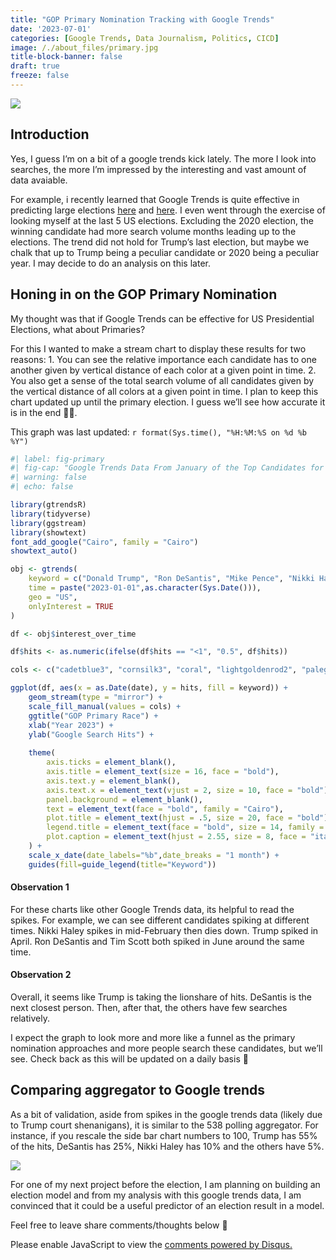 ```yaml
---
title: "GOP Primary Nomination Tracking with Google Trends"
date: '2023-07-01'
categories: [Google Trends, Data Journalism, Politics, CICD]
image: /./about_files/primary.jpg
title-block-banner: false
draft: true
freeze: false
---
```


![](/./about_files/primary.jpg){fig-align="center"}

## Introduction

Yes, I guess I'm on a bit of a google trends kick lately. The more I look into searches, the more I'm impressed by the interesting and vast amount of data avaiable.

For example, i recently learned that Google Trends is quite effective in predicting large elections [here](https://journals.sagepub.com/doi/10.1177/0002764220975067) and [here](https://www.mdpi.com/2306-5729/7/11/143). I even went through the exercise of looking myself at the last 5 US elections. Excluding the 2020 election, the winning candidate had more search volume months leading up to the elections. The trend did not hold for Trump's last election, but maybe we chalk that up to Trump being a peculiar candidate or 2020 being a peculiar year. I may decide to do an analysis on this later.

## Honing in on the GOP Primary Nomination

My thought was that if Google Trends can be effective for US Presidential Elections, what about Primaries?

For this I wanted to make a stream chart to display these results for two reasons:
1. You can see the relative importance each candidate has to one another given by vertical distance of each color at a given point in time.
2. You also get a sense of the total search volume of all candidates given by the vertical distance of all colors at a given point in time.
I plan to keep this chart updated up until the primary election. I guess we'll see how accurate it is in the end 🤷‍♂️.

:::{.callout-note}
This graph was last updated: `r format(Sys.time(), "%H:%M:%S on %d %b %Y")`
:::

```r
#| label: fig-primary
#| fig-cap: "Google Trends Data From January of the Top Candidates for the Republican Party. "
#| warning: false
#| echo: false

library(gtrendsR)
library(tidyverse)
library(ggstream)
library(showtext)
font_add_google("Cairo", family = "Cairo")
showtext_auto()

obj <- gtrends(
    keyword = c("Donald Trump", "Ron DeSantis", "Mike Pence", "Nikki Haley", "Tim Scott"),
    time = paste("2023-01-01",as.character(Sys.Date())),
    geo = "US",
    onlyInterest = TRUE
)

df <- obj$interest_over_time

df$hits <- as.numeric(ifelse(df$hits == "<1", "0.5", df$hits))

cols <- c("cadetblue3", "cornsilk3", "coral", "lightgoldenrod2", "palegreen3")

ggplot(df, aes(x = as.Date(date), y = hits, fill = keyword)) +
    geom_stream(type = "mirror") + 
    scale_fill_manual(values = cols) + 
    ggtitle("GOP Primary Race") +
    xlab("Year 2023") +
    ylab("Google Search Hits") +
    
    theme(
        axis.ticks = element_blank(),
        axis.title = element_text(size = 16, face = "bold"),
        axis.text.y = element_blank(),
        axis.text.x = element_text(vjust = 2, size = 10, face = "bold"),
        panel.background = element_blank(),
        text = element_text(face = "bold", family = "Cairo"),
        plot.title = element_text(hjust = .5, size = 20, face = "bold"),
        legend.title = element_text(face = "bold", size = 14, family = "Cairo"),
        plot.caption = element_text(hjust = 2.55, size = 8, face = "italic")
    ) + 
    scale_x_date(date_labels="%b",date_breaks = "1 month") + 
    guides(fill=guide_legend(title="Keyword"))
```

#### Observation 1

For these charts like other Google Trends data, its helpful to read the spikes. For example, we can see different candidates spiking at different times. Nikki Haley spikes in mid-February then dies down. Trump spiked in April. Ron DeSantis and Tim Scott both spiked in June around the same time.

#### Observation 2

Overall, it seems like Trump is taking the lionshare of hits. DeSantis is the next closest person. Then, after that, the others have few searches relatively.

:::{.callout-tip}
I expect the graph to look more and more like a funnel as the primary nomination approaches and more people search these candidates, but we'll see. Check back as this will be updated on a daily basis 👀
:::

## Comparing aggregator to Google trends

As a bit of validation, aside from spikes in the google trends data (likely due to Trump court shenanigans), it is similar to the 538 polling aggregator. For instance, if you rescale the side bar chart numbers to 100, Trump has 55% of the hits, DeSantis has 25%, Nikki Haley has 10% and the others have 5%.

<script type="text/javascript" src="https://ssl.gstatic.com/trends_nrtr/3349_RC01/embed_loader.js"></script>
<script type="text/javascript">
trends.embed.renderExploreWidget("TIMESERIES", {"comparisonItem":[{"keyword":"Donald Trump","geo":"US","time":"2023-02-01 2023-07-01"},{"keyword":"Ron DeSantis","geo":"US","time":"2023-02-01 2023-07-01"},{"keyword":"Mike Pence","geo":"US","time":"2023-02-01 2023-07-01"},{"keyword":"Nikki Haley","geo":"US","time":"2023-02-01 2023-07-01"},{"keyword":"Tim Scott","geo":"US","time":"2023-02-01 2023-07-01"}],"category":0,"property":""}, {"exploreQuery":"date=2023-02-01%202023-07-01&geo=US&q=Donald%20Trump,Ron%20DeSantis,Mike%20Pence,Nikki%20Haley,Tim%20Scott&hl=en","guestPath":"https://trends.google.com:443/trends/embed/"});
</script>


![](/./about_files/primary2.png)

For one of my next project before the election, I am planning on building an election model and from my analysis with this google trends data, I am convinced that it could be a useful predictor of an election result in a model.

Feel free to leave share comments/thoughts below 🙂

<div id="disqus_thread"></div>
<script>
    /**
    *  RECOMMENDED CONFIGURATION VARIABLES: EDIT AND UNCOMMENT THE SECTION BELOW TO INSERT DYNAMIC VALUES FROM YOUR PLATFORM OR CMS.
    *  LEARN WHY DEFINING THESE VARIABLES IS IMPORTANT: https://disqus.com/admin/universalcode/#configuration-variables    */
    var disqus_config = function () {
    this.page.url = 'https://alexbass.me/posts/primary_stream/';  // Replace PAGE_URL with your page's canonical URL variable
    this.page.identifier = 'primary_stream'; // Replace PAGE_IDENTIFIER with your page's unique identifier variable
    };
    (function() { // DON'T EDIT BELOW THIS LINE
    var d = document, s = d.createElement('script');
    s.src = 'https://alexbassc.disqus.com/embed.js';
    s.setAttribute('data-timestamp', +new Date());
    (d.head || d.body).appendChild(s);
    })();
</script>
<noscript>Please enable JavaScript to view the <a href="https://disqus.com/?ref_noscript">comments powered by Disqus.</a></noscript>

<script id="dsq-count-scr" src="//alexbassc.disqus.com/count.js" async></script>

